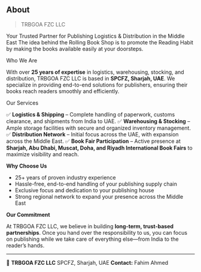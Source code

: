 ## About

> TRBGOA FZC LLC


Your Trusted Partner for Publishing Logistics & Distribution in the Middle East
The idea behind the Rolling Book Shop is to promote the Reading Habit by making the books available easily at your doorsteps.

Who We Are

With over **25 years of expertise** in logistics, warehousing, stocking, and distribution, TRBGOA FZC LLC is based in **SPCFZ, Sharjah, UAE**. We specialize in providing end-to-end solutions for publishers, ensuring their books reach readers smoothly and efficiently.

Our Services

✅ **Logistics & Shipping** – Complete handling of paperwork, customs clearance, and shipments from India to UAE.
✅ **Warehousing & Stocking** – Ample storage facilities with secure and organized inventory management.
✅ **Distribution Network** – Initial focus across the UAE, with expansion across the Middle East.
✅ **Book Fair Participation** – Active presence at **Sharjah, Abu Dhabi, Muscat, Doha, and Riyadh International Book Fairs** to maximize visibility and reach.

 **Why Choose Us**

* 25+ years of proven industry experience
* Hassle-free, end-to-end handling of your publishing supply chain
* Exclusive focus and dedication to your publishing house
* Strong regional network to expand your presence across the Middle East

**Our Commitment**

At TRBGOA FZC LLC, we believe in building **long-term, trust-based partnerships**. Once you hand over the responsibility to us, you can focus on publishing while we take care of everything else—from India to the reader’s hands.

---

📍 **TRBGOA FZC LLC**
SPCFZ, Sharjah, UAE
**Contact:** Fahim Ahmed
